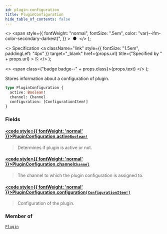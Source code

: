 ```yaml
---
id: plugin-configuration
title: PluginConfiguration
hide_table_of_contents: false
---
```


  <>
    <span
      style={{
        fontWeight: "normal",
        fontSize: ".5em",
        color: "var(--ifm-color-secondary-darkest)",
      }}
    >
      &nbsp;●&nbsp;
    </span>
  </>
);

  <>
    Specification
    <a
      className="link"
      style={{ fontSize: "1.5em", paddingLeft: "4px" }}
      target="\_blank"
      href={props.url}
      title={"Specified by " + props.url}
    >
      ⎘
    </a>
  </>
);

  <>
    <span class={"badge badge--" + props.class}>{props.text}</span>
  </>
);

Stores information about a configuration of plugin.

```graphql
type PluginConfiguration {
  active: Boolean!
  channel: Channel
  configuration: [ConfigurationItem!]
}
```

### Fields

#### [<code style={{ fontWeight: 'normal' }}>PluginConfiguration.<b>active</b></code>](#)<Bullet />[`Boolean!`](../../api-reference/scalars/boolean) <Badge class="secondary" text="non-null"/> <Badge class="secondary" text="scalar"/>

> Determines if plugin is active or not.

#### [<code style={{ fontWeight: 'normal' }}>PluginConfiguration.<b>channel</b></code>](#)<Bullet />[`Channel`](../../api-reference/objects/channel) <Badge class="secondary" text="object"/>

> The channel to which the plugin configuration is assigned to.

#### [<code style={{ fontWeight: 'normal' }}>PluginConfiguration.<b>configuration</b></code>](#)<Bullet />[`[ConfigurationItem!]`](../../api-reference/objects/configuration-item) <Badge class="secondary" text="list"/> <Badge class="secondary" text="object"/>

> Configuration of the plugin.

### Member of

[`Plugin`](../../api-reference/objects/plugin) <Badge class="secondary" text="object"/>
